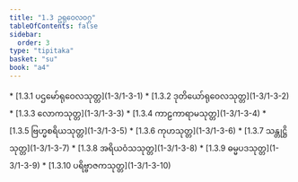 ```yaml
---
title: "1.3 ဥရုဝေလဝဂ္ဂ"
tableOfContents: false
sidebar:
  order: 3
type: "tipitaka"
basket: "su"
book: "a4"
---
```



<DynamicBreadcrumb />



<TableOfContents book="a4" section="1.3">
* [1.3.1 ပဌမော်ရုဝေလသုတ္တ](1-3/1-3-1)
* [1.3.2 ဒုတိယော်ရုဝေလသုတ္တ](1-3/1-3-2)
* [1.3.3 လောကသုတ္တ](1-3/1-3-3)
* [1.3.4 ကာဠကာရာမသုတ္တ](1-3/1-3-4)
* [1.3.5 ဗြဟ္မစရိယသုတ္တ](1-3/1-3-5)
* [1.3.6 ကုဟသုတ္တ](1-3/1-3-6)
* [1.3.7 သန္တုဋ္ဌိသုတ္တ](1-3/1-3-7)
* [1.3.8 အရိယဝံသသုတ္တ](1-3/1-3-8)
* [1.3.9 ဓမ္မပဒသုတ္တ](1-3/1-3-9)
* [1.3.10 ပရိဗ္ဗာဇကသုတ္တ](1-3/1-3-10)
</TableOfContents>